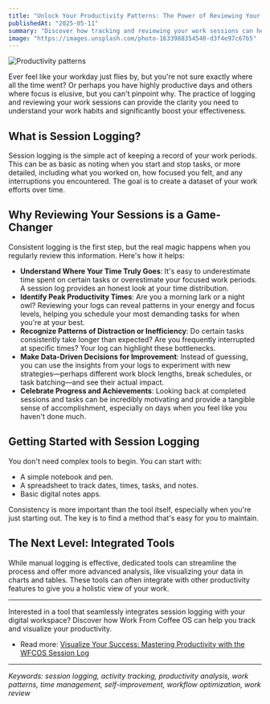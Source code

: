 ```yaml
---
title: "Unlock Your Productivity Patterns: The Power of Reviewing Your Work Sessions"
publishedAt: "2025-05-11"
summary: "Discover how tracking and reviewing your work sessions can help you understand your habits, identify peak productivity times, and make data-driven improvements to your workflow."
image: "https://images.unsplash.com/photo-1633988354540-d3f4e97c67b5"
---
```


<Image
  src="https://images.unsplash.com/photo-1633988354540-d3f4e97c67b5"
  alt="Productivity patterns"
/>

Ever feel like your workday just flies by, but you're not sure exactly where all
the time went? Or perhaps you have highly productive days and others where focus
is elusive, but you can't pinpoint why. The practice of logging and reviewing your
work sessions can provide the clarity you need to understand your work habits and
significantly boost your effectiveness.

## What is Session Logging?

Session logging is the simple act of keeping a record of your work periods. This can be as basic as noting when you start and stop tasks, or more detailed, including what you worked on, how focused you felt, and any interruptions you encountered. The goal is to create a dataset of your work efforts over time.

## Why Reviewing Your Sessions is a Game-Changer

Consistent logging is the first step, but the real magic happens when you regularly review this information. Here's how it helps:

- **Understand Where Your Time Truly Goes**: It's easy to underestimate time spent on certain tasks or overestimate your focused work periods. A session log provides an honest look at your time distribution.
- **Identify Peak Productivity Times**: Are you a morning lark or a night owl? Reviewing your logs can reveal patterns in your energy and focus levels, helping you schedule your most demanding tasks for when you're at your best.
- **Recognize Patterns of Distraction or Inefficiency**: Do certain tasks consistently take longer than expected? Are you frequently interrupted at specific times? Your log can highlight these bottlenecks.
- **Make Data-Driven Decisions for Improvement**: Instead of guessing, you can use the insights from your logs to experiment with new strategies—perhaps different work block lengths, break schedules, or task batching—and see their actual impact.
- **Celebrate Progress and Achievements**: Looking back at completed sessions and tasks can be incredibly motivating and provide a tangible sense of accomplishment, especially on days when you feel like you haven't done much.

## Getting Started with Session Logging

You don't need complex tools to begin. You can start with:

- A simple notebook and pen.
- A spreadsheet to track dates, times, tasks, and notes.
- Basic digital notes apps.

Consistency is more important than the tool itself, especially when you're just starting out. The key is to find a method that's easy for you to maintain.

## The Next Level: Integrated Tools

While manual logging is effective, dedicated tools can streamline the process and offer more advanced analysis, like visualizing your data in charts and tables. These tools can often integrate with other productivity features to give you a holistic view of your work.

---

Interested in a tool that seamlessly integrates session logging with your digital workspace? Discover how Work From Coffee OS can help you track and visualize your productivity.

- Read more: [Visualize Your Success: Mastering Productivity with the WFCOS Session Log](/blog/wfcos-session-log-visualize-productivity)

---

_Keywords: session logging, activity tracking, productivity analysis, work patterns, time management, self-improvement, workflow optimization, work review_
